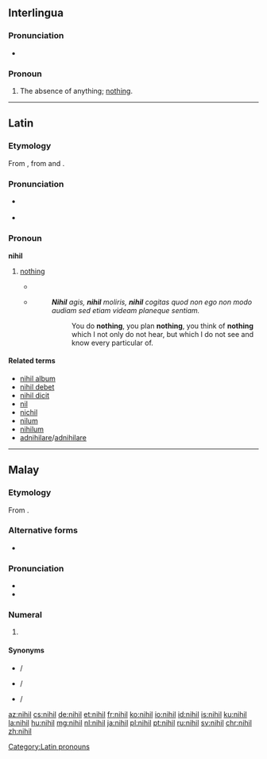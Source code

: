 ==Interlingua==

===Pronunciation===
* {{IPA|/ˈnihil/|lang=ia}}

===Pronoun===
{{head|ia|pronoun}}

# {{context|indefinite|lang=ia}} The absence of anything; [[nothing]].

----

==Latin==

===Etymology===
From {{term|nihilum|lang=la}}, from {{term|ne-||not|lang=la}} and {{term|hilum||a trifle, a bagatelle|lang=la}}.

===Pronunciation===
* {{a|Classical}} {{IPA|/ˈni.hil/|lang=la}}
* {{audio|la-cls-nihil.ogg|Audio (Classical)|lang=la}}

===Pronoun===
'''nihil''' {{g|n}} 

# {{context|indefinite|lang=la}} [[nothing]]
#* {{Q|la|Terence|Heauton Timorumenos|1|77|quote=Homo sum, humani '''nihil''' a me alienum puto.|trans=I am a man, I consider '''nothing''' that is human alien to me.}}
#* {{RQ:Cicero Catiline}}
#*: '''''Nihil''' agis, '''nihil''' moliris, '''nihil''' cogitas quod non ego non modo audiam sed etiam videam planeque sentiam.''
#*:: You do '''nothing''', you plan '''nothing''', you think of '''nothing''' which I not only do not hear, but which I do not see and know every particular of. 
#: {{usex|lang=la|inline=1|'''Nihil'''[[-ne|ne]] in mentem?|t=Does '''nothing''' come to mind?}}
#: {{usex|lang=la|inline=1|'''Nihil''' est.|t=It's '''nothing'''.}}

====Related terms====
* [[nihil album]]
* [[nihil debet]]
* [[nihil dicit]]
* [[nil]]
* [[nichil]]
* [[nilum]]
* [[nihilum]]
* [[adnihilare]]/[[adnihilare]]

[[Category:Latin pronouns]]

----

==Malay==
{{cardinalbox|ms||0|1||satu}}

===Etymology===
From {{etyl|la|ms}} {{term|nihil|lang=la}}.

===Alternative forms===
* {{l|ms|نيهيل|sc=Arab}}

===Pronunciation===
* {{IPA|/nihel/|lang=ms}}
* {{rhymes|hel|el|lang=ms}}

===Numeral===
{{head|ms|numeral|Jawi spelling|نيهيل}}

# {{context|cardinal|lang=ms}} {{l|en|zero}}

====Synonyms====
* {{l|ms|kosong}} / {{l|ms|کوسوڠ|sc=Arab}}
* {{l|ms|sifar}} / {{l|ms|صفر|sc=Arab}}
* {{l|ms|nol}} / {{l|ms|نول|sc=Arab}}

[[az:nihil]]
[[cs:nihil]]
[[de:nihil]]
[[et:nihil]]
[[fr:nihil]]
[[ko:nihil]]
[[io:nihil]]
[[id:nihil]]
[[is:nihil]]
[[ku:nihil]]
[[la:nihil]]
[[hu:nihil]]
[[mg:nihil]]
[[nl:nihil]]
[[ja:nihil]]
[[pl:nihil]]
[[pt:nihil]]
[[ru:nihil]]
[[sv:nihil]]
[[chr:nihil]]
[[zh:nihil]]